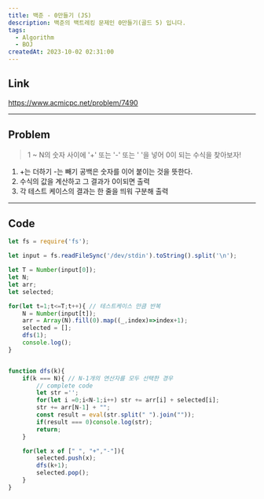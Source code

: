 ```yaml
---
title: 백준 - 0만들기 (JS)
description: 백준의 백트레킹 문제인 0만들기(골드 5) 입니다.
tags:
  - Algorithm
  - BOJ
createdAt: 2023-10-02 02:31:00
---
```


## Link
https://www.acmicpc.net/problem/7490

<hr/>

## Problem

> 1 ~ N의 숫자 사이에 '+' 또는 '-' 또는 ' '을 넣어 0이 되는 수식을 찾아보자!

1. +는 더하기 -는 빼기 공백은 숫자를 이어 붙이는 것을 뜻한다.
2. 수식의 값을 계산하고 그 결과가 0이되면 출력
3. 각 테스트 케이스의 결과는 한 줄을 띄워 구분해 출력

<hr/>

## Code

```javascript
let fs = require('fs');

let input = fs.readFileSync('/dev/stdin').toString().split('\n');

let T = Number(input[0]);
let N;
let arr;
let selected;

for(let t=1;t<=T;t++){ // 테스트케이스 만큼 반복
    N = Number(input[t]);
    arr = Array(N).fill(0).map((_,index)=>index+1);
    selected = [];
    dfs(1);
    console.log();
}


function dfs(k){
    if(k === N){ // N-1개의 연산자를 모두 선택한 경우
        // complete code
        let str ='';
        for(let i =0;i<N-1;i++) str += arr[i] + selected[i];
        str += arr[N-1] + "";
        const result = eval(str.split(" ").join(""));
        if(result === 0)console.log(str);
        return;
    }

    for(let x of [" ", "+","-"]){
        selected.push(x);
        dfs(k+1);
        selected.pop();
    }
}
```

